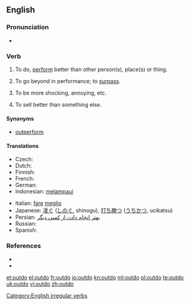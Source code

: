 ==English==

===Pronunciation===
* {{IPA|/'ɑʊtdu/}}

===Verb===
{{en-verb|outdoes|outdoing|outdid|outdone}}

# {{rfd-redundant}} To do, [[perform]] better than other person(s), place(s) or thing.
# {{transitive}} To go beyond in performance; to [[surpass]].
# {{rfd-redundant}} To be more shocking, annoying, etc.
# {{rfd-redundant}} To sell better than something else.

====Synonyms====
* {{sense|to surpass}} [[outperform]]

====Translations====
{{trans-top}}
* Czech: {{t-|cs|překonat}}
* Dutch: {{t+|nl|overtreffen}}
* Finnish: {{t|fi|päihittää}}
* French: {{t+|fr|surpasser}}
* German: {{t-|de|übertreffen}}
* Indonesian: [[lampau|melampaui]]
{{trans-mid}}
* Italian: [[fare]] [[meglio]]
* Japanese: [[凌ぐ]] ([[しのぐ]], shinogu), [[打ち勝つ]] ([[うちかつ]], ucikatsu)
* Persian: [[بهتر انجام دادن از کسی دیگر]]
* Russian:{{t|ru|превзойти|sc=Cyrl}}
* Spanish: {{t|es|exceder}} {{t|es|sobrepasar}}
{{trans-bottom}}

===References===
* {{R:Century 1911}}
* {{R:Webster 1913}}

[[Category:English irregular verbs]]

[[et:outdo]]
[[el:outdo]]
[[fr:outdo]]
[[io:outdo]]
[[kn:outdo]]
[[ml:outdo]]
[[pl:outdo]]
[[te:outdo]]
[[uk:outdo]]
[[vi:outdo]]
[[zh:outdo]]